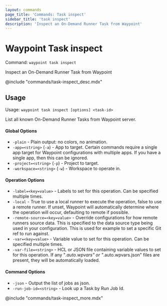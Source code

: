 ```yaml
---
layout: commands
page_title: 'Commands: Task inspect'
sidebar_title: 'task inspect'
description: 'Inspect an On-Demand Runner Task from Waypoint'
---
```


# Waypoint Task inspect

Command: `waypoint task inspect`

Inspect an On-Demand Runner Task from Waypoint

@include "commands/task-inspect_desc.mdx"

## Usage

Usage: `waypoint task inspect [options] <task-id>`

List all known On-Demand Runner Tasks from Waypoint server.

#### Global Options

- `-plain` - Plain output: no colors, no animation.
- `-app=<string>` (`-a`) - App to target. Certain commands require a single app target for Waypoint configurations with multiple apps. If you have a single app, then this can be ignored.
- `-project=<string>` (`-p`) - Project to target.
- `-workspace=<string>` (`-w`) - Workspace to operate in.

#### Operation Options

- `-label=<key=value>` - Labels to set for this operation. Can be specified multiple times.
- `-local` - True to use a local runner to execute the operation, false to use a remote runner.
  If unset, Waypoint will automatically determine where the operation will occur,
  defaulting to remote if possible.
- `-remote-source=<key=value>` - Override configurations for how remote runners source data. This is specified to the data source type being used in your configuration. This is used for example to set a specific Git ref to run against.
- `-var=<key=value>` - Variable value to set for this operation. Can be specified multiple times.
- `-var-file=<string>` - HCL or JSON file containing variable values to set for this operation. If any "_.auto.wpvars" or "_.auto.wpvars.json" files are present, they will be automatically loaded.

#### Command Options

- `-json` - Output the list of jobs as json.
- `-run-job-id=<string>` - Look up a Task by Run Job Id.

@include "commands/task-inspect_more.mdx"
